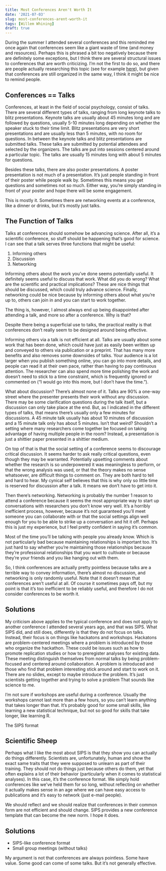 ```yaml
---
title: Most Conferences Aren't Worth It
date: '2021-07-03'
slug: most-conferences-arent-worth-it
tags: [Willem Whining]
draft: true
---
```


During the summer I attended several conferences and this reminded me once again that conferences seem like a giant waste of time (and money and resources). Perhaps this is phrased a bit too negatively because there are definitely some exceptions, but I think there are several structural issues to conferences that are worth criticizing. I'm not the first to do so, and there are people actually researching this topic (see for example [here](https://www.the-scientist.com/news-opinion/opinion--why-it-is-time-to-make-conferences-worth-it-66496)), but given that conferences are still organized in the same way, I think it might be nice to remind people.

## Conferences == Talks

Conferences, at least in the field of social psychology, consist of talks. There are several different types of talks, ranging from long keynote talks to blitz presentations. Keynote talks are usually about 45 minutes long and are followed by questions, usually 5-10 minutes long depending on whether the speaker stuck to their time limit. Blitz presentations are very short presentations and are usually less than 5 minutes, with no room for questions. In between the keynote talks and blitz presentations are submitted talks. These talks are submitted by potential attendees and selected by the organizers. The talks are put into sessions centered around a particular topic. The talks are usually 15 minutes long with about 5 minutes for questions. 

Besides these talks, there are also poster presentations. A poster presentation is not much of a presentation. It's just people standing in front of their poster while people walk by. Sometimes this means you get questions and sometimes not so much. Either way, you're simply standing in front of your poster and hope there will be some engagement. 

This is mostly it. Sometimes there are networking events at a conference, like a dinner or drinks, but it's mostly just talks.

## The Function of Talks

Talks at conferences should somehow be advancing science. After all, it's a scientific conference, so stuff should be happening that's good for science. I can see that a talk serves three functions that might be useful:

1. Informing others
2. Discussion
3. Networking

Informing others about the work you've done seems potentially useful. It definitely seems useful to discuss that work. What did you do wrong? What are the scientific and practical implications? These are nice things that should be discussed, which could truly advance science. Finally, networking could be nice because by informing others about what you're up to, others can join in and you can start to work together.

The thing is, however, I almost always end up being disappointed after attending a talk, and more so after a conference. Why is that?

Despite there being a superficial use to talks, the practical reality is that conferences don't really seem to be designed around being effective.

Informing others via a talk is not efficient at all. Talks are usually about some work that has been done, which could have just as easily been written up and conveyed to others via publication or a preprint. That has many more benefits and also removes some downsides of talks. Your audience is a lot larger when you publish something online, you can go into more details, and people can read it at their own pace, rather than having to pay continuous attention. The researcher can also spend more time polishing the work and doesn't need to stick to a time constraint, which is frequently ignored or commented on ("I would go into this more, but I don't have the time.").

What about discussion? There's almost none of it. Talks are 90% a one-way street where the presenter presents their work without any discussion. There may be some clarification questions during the talk itself, but a discussion can only take place at the end. But, as I indicated in the different types of talks, that means there's usually only a few minutes for discussions. A 45 minute talk usually has about 10 minutes of discussion and a 15 minute talk only has about 5 minutes. Isn't that weird? Shouldn't a setting where many researchers come together be focused on taking advantage of having multiple people in the room? Instead, a presentation is just a shittier paper presented in a shittier medium.

On top of that is that the social setting of a conference seems to discourage critical discussion. It seems harder to ask really critical questions, even though they may be warranted. Potentially upsetting comments about whether the research is so underpowered it was meaningless to perform, or that the wrong analysis was used, or that the theory makes no sense whatsoever, are difficult things to comment on. They are both hard to tell and hard to hear. My cynical self believes that this is why only so little time is reserved for discussion after a talk. It means we don't have to get into it. 

Then there's networking. Networking is probably the number 1 reason to attend a conference because it seems the most appropriate way to start up conversations with researchers you don't know very well. It's a horribly inefficient process, however, because it's not guaranteed you'll meet someone you can collaborate with or that the social settings align well enough for you to be able to strike up a conversation and hit it off. Perhaps this is just my experience, but I feel pretty confident in saying it's common.

Most of the time you'll be talking with people you already know. Which is not particularly bad because maintaining relationships is important too. It's just hard to say whether you're maintaining those relationships because they're professional relationships that you want to cultivate or because they're your friends and you like hanging out with them.

So, I think conferences are actually pretty pointless because talks are a terrible way to convey information, there's almost no discussion, and networking is only randomly useful. Note that it doesn't mean that conferences aren't useful at all. Of course it sometimes pays off, but my point is that it's too inefficient to be reliably useful, and therefore I do not consider conferences to be worth it.

## Solutions

My criticism above applies to the typical conference and does not apply to another conference I attended several years ago, and that was SIPS. What SIPS did, and still does, differently is that they do not focus on talks. Instead, their focus is on things like hackatons and workshops. Hackatons are problem-centered meetings where a problem is introduced by those who organize the hackathon. These could be issues such as how to promote replication studies or how to preregister analyses for existing data. These meeting distinguish themselves from normal talks by being problem-focused and centered around collaboration. A problem is introduced and those who find that problem interesting stick around and start to work on it. There are no slides, except to maybe introduce the problem. It's just scientists getting together and trying to solve a problem That sounds like science to me.

I'm not sure if workshops are useful during a conference. Usually the workshops cannot last more than a few hours, so you can't learn anything that takes longer than that. It's probably good for some small skills, like learning a new statistical technique, but not so good for skills that take longer, like learning R. 

The SIPS format 

## Scientific Sheep

Perhaps what I like the most about SIPS is that they show you can actually do things differently. Scientists are, unfortunately, human and show the exact same traits that they were supposed to unlearn as part of their training. They should not do things just because others do them, yet that often explains a lot of their behavior (particularly when it comes to statistical analyses). In this case, it's the conference format. We simply hold conferences like we've held them for so long, without reflecting on whether it actually makes sense in an age where we can have easy access to publications and it's easy to network (just e-mail people). 

We should reflect and we should realize that conferences in their common form are not efficient and should change. SIPS provides a new conference template that can become the new norm. I hope it does.

## Solutions

- SIPS-like conference format
- Small group meetings (without talks)



My argument is not that conferences are always pointless. Some have value. Some good can come of some talks. But it's not generally effective.
